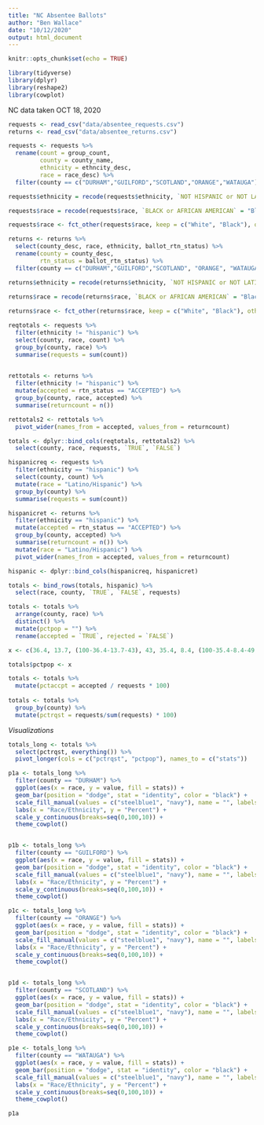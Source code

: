 ```yaml
---
title: "NC Absentee Ballots"
author: "Ben Wallace"
date: "10/12/2020"
output: html_document
---
```


```r
knitr::opts_chunk$set(echo = TRUE)
```

```r
library(tidyverse)
library(dplyr)
library(reshape2)
library(cowplot)
```

NC data taken OCT 18, 2020

```r
requests <- read_csv("data/absentee_requests.csv")
returns <- read_csv("data/absentee_returns.csv")
```

```r
requests <- requests %>%
  rename(count = group_count,
         county = county_name,
         ethnicity = ethncity_desc,
         race = race_desc) %>%
  filter(county == c("DURHAM","GUILFORD","SCOTLAND","ORANGE","WATAUGA"))

requests$ethnicity = recode(requests$ethnicity, `NOT HISPANIC or NOT LATINO` = "nonhispanic" , `HISPANIC or LATINO` = "hispanic", `UNDESIGNATED` = "undesignated")

requests$race = recode(requests$race, `BLACK or AFRICAN AMERICAN` = "Black", `INDIAN AMERICAN or ALASKA NATIVE` = "indianamerican", `TWO or MORE RACES` = "multiracial", `WHITE` = "White", `UNDESIGNATED` = "undesignated", `ASIAN` = "Asian", `NATIVE HAWAIIAN or PACIFIC ISLANDER` = "pacislander", `OTHER` = "Other")

requests$race <- fct_other(requests$race, keep = c("White", "Black"), other_level = "Other") 
```

```r
returns <- returns %>%
  select(county_desc, race, ethnicity, ballot_rtn_status) %>%
  rename(county = county_desc,
         rtn_status = ballot_rtn_status) %>%
  filter(county == c("DURHAM","GUILFORD","SCOTLAND", "ORANGE", "WATAUGA"))

returns$ethnicity = recode(returns$ethnicity, `NOT HISPANIC or NOT LATINO` = "nonhispanic", `HISPANIC or LATINO` = "hispanic", `UNDESIGNATED` = "undesignated", `ASIAN` = "Asian", `NATIVE HAWAIIAN or PACIFIC ISLANDER` = "pacislander", `OTHER` = "Other")

returns$race = recode(returns$race, `BLACK or AFRICAN AMERICAN` = "Black", `INDIAN AMERICAN or ALASKA NATIVE` = "indianamerican", `TWO or MORE RACES` = "multiracial", `WHITE` = "White", `UNDESIGNATED` = "undesignated", `ASIAN` = "Asian", `NATIVE HAWAIIAN or PACIFIC ISLANDER` = "pacislander", `OTHER` = "Other")
  
returns$race <- fct_other(returns$race, keep = c("White", "Black"), other_level = "Other")
```

```r

reqtotals <- requests %>%
  filter(ethnicity != "hispanic") %>%
  select(county, race, count) %>%
  group_by(county, race) %>%
  summarise(requests = sum(count))
  

rettotals <- returns %>%
  filter(ethnicity != "hispanic") %>%
  mutate(accepted = rtn_status == "ACCEPTED") %>%
  group_by(county, race, accepted) %>%
  summarise(returncount = n())

rettotals2 <- rettotals %>%
  pivot_wider(names_from = accepted, values_from = returncount)

totals <- dplyr::bind_cols(reqtotals, rettotals2) %>%
  select(county, race, requests, `TRUE`, `FALSE`)
```

```r
hispanicreq <- requests %>%
  filter(ethnicity == "hispanic") %>%
  select(county, count) %>%
  mutate(race = "Latino/Hispanic") %>%
  group_by(county) %>%
  summarise(requests = sum(count))

hispanicret <- returns %>%
  filter(ethnicity == "hispanic") %>%
  mutate(accepted = rtn_status == "ACCEPTED") %>%
  group_by(county, accepted) %>%
  summarise(returncount = n()) %>%
  mutate(race = "Latino/Hispanic") %>%
  pivot_wider(names_from = accepted, values_from = returncount)

hispanic <- dplyr::bind_cols(hispanicreq, hispanicret) 

totals <- bind_rows(totals, hispanic) %>%
  select(race, county, `TRUE`, `FALSE`, requests)
```

```r
totals <- totals %>%
  arrange(county, race) %>%
  distinct() %>%
  mutate(pctpop = "") %>%
  rename(accepted = `TRUE`, rejected = `FALSE`)

x <- c(36.4, 13.7, (100-36.4-13.7-43), 43, 35.4, 8.4, (100-35.4-8.4-49.4), 49.4, 11.8, 8.6,(100-11.8-8.6-69.5), 69.5, 38.9, 3.3, (100-38.9-3.3-42.5), 42.5, 1.8, 4, (100-1.8-4-91.4), 91.4)

totals$pctpop <- x
```


```r
  
totals <- totals %>%
  mutate(pctaccpt = accepted / requests * 100) 
  
totals <- totals %>%
  group_by(county) %>%
  mutate(pctrqst = requests/sum(requests) * 100)
```

*Visualizations*

```r

totals_long <- totals %>%
  select(pctrqst, everything()) %>%
  pivot_longer(cols = c("pctrqst", "pctpop"), names_to = c("stats"))

p1a <- totals_long %>%
  filter(county == "DURHAM") %>%
  ggplot(aes(x = race, y = value, fill = stats)) +
  geom_bar(position = "dodge", stat = "identity", color = "black") +
  scale_fill_manual(values = c("steelblue1", "navy"), name = "", labels = c("Share of Population", "Share of Requested Ballots")) +
  labs(x = "Race/Ethnicity", y = "Percent") +
  scale_y_continuous(breaks=seq(0,100,10)) +
  theme_cowplot()


p1b <- totals_long %>%
  filter(county == "GUILFORD") %>%
  ggplot(aes(x = race, y = value, fill = stats)) +
  geom_bar(position = "dodge", stat = "identity", color = "black") +
  scale_fill_manual(values = c("steelblue1", "navy"), name = "", labels = c("Share of Population", "Share of Requested Ballots")) +
  labs(x = "Race/Ethnicity", y = "Percent") +
  scale_y_continuous(breaks=seq(0,100,10)) +
  theme_cowplot()

p1c <- totals_long %>%
  filter(county == "ORANGE") %>%
  ggplot(aes(x = race, y = value, fill = stats)) +
  geom_bar(position = "dodge", stat = "identity", color = "black") +
  scale_fill_manual(values = c("steelblue1", "navy"), name = "", labels = c("Share of Population", "Share of Requested Ballots")) +
  labs(x = "Race/Ethnicity", y = "Percent") +
  scale_y_continuous(breaks=seq(0,100,10)) +
  theme_cowplot()


p1d <- totals_long %>%
  filter(county == "SCOTLAND") %>%
  ggplot(aes(x = race, y = value, fill = stats)) +
  geom_bar(position = "dodge", stat = "identity", color = "black") +
  scale_fill_manual(values = c("steelblue1", "navy"), name = "", labels = c("Share of Population", "Share of Requested Ballots")) +
  labs(x = "Race/Ethnicity", y = "Percent") +
  scale_y_continuous(breaks=seq(0,100,10)) +
  theme_cowplot()

p1e <- totals_long %>%
  filter(county == "WATAUGA") %>%
  ggplot(aes(x = race, y = value, fill = stats)) +
  geom_bar(position = "dodge", stat = "identity", color = "black") +
  scale_fill_manual(values = c("steelblue1", "navy"), name = "", labels = c("Share of Population", "Share of Requested Ballots")) +
  labs(x = "Race/Ethnicity", y = "Percent") +
  scale_y_continuous(breaks=seq(0,100,10)) +
  theme_cowplot()

p1a
```



